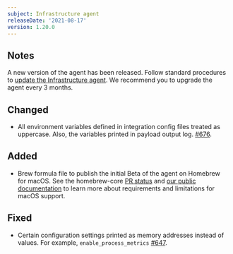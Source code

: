 ```yaml
---
subject: Infrastructure agent
releaseDate: '2021-08-17'
version: 1.20.0
---
```


## Notes

A new version of the agent has been released. Follow standard procedures to [update the Infrastructure agent](/docs/infrastructure/install-configure-manage-infrastructure/update-or-uninstall/update-infrastructure-agent).
We recommend you to upgrade the agent every 3 months.

## Changed

* All environment variables defined in integration config files treated as uppercase. Also, the variables printed in payload output log. [#676](https://github.com/newrelic/infrastructure-agent/pull/676).

## Added

* Brew formula file to publish the initial Beta of the <InlinePopover type="infrastructure" /> agent on Homebrew for macOS. See the homebrew-core [PR status](https://github.com/Homebrew/homebrew-core/pull/82746) and [our public documentation](/docs/infrastructure/install-infrastructure-agent/get-started/install-infrastructure-agent/) to learn more about requirements and limitations for macOS support.

## Fixed

* Certain configuration settings printed as memory addresses instead of values. For example, `enable_process_metrics` [#647](https://github.com/newrelic/infrastructure-agent/pull/647).
